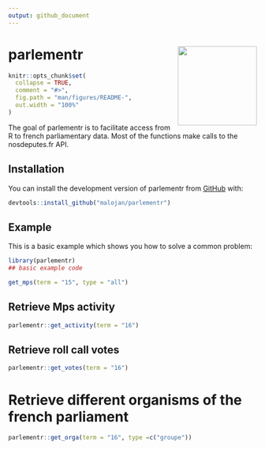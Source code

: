 ```yaml
---
output: github_document
---
```


<!-- README.md is generated from README.Rmd. Please edit that file -->

# parlementr <img src="man/figures/parlementr_logo.png" width="160px" align="right" />

```r
knitr::opts_chunk$set(
  collapse = TRUE,
  comment = "#>",
  fig.path = "man/figures/README-",
  out.width = "100%"
)
```



<!-- badges: start -->
<!-- badges: end -->

The goal of parlementr is to facilitate access from R to french parliamentary data. Most of the functions make calls to the nosdeputes.fr API. 

## Installation

You can install the development version of parlementr from [GitHub](https://github.com/) with:

```r
devtools::install_github("malojan/parlementr")
```

## Example

This is a basic example which shows you how to solve a common problem:

```r
library(parlementr)
## basic example code

get_mps(term = "15", type = "all")
```

## Retrieve Mps activity

```r
parlementr::get_activity(term = "16")
```

## Retrieve roll call votes

```r
parlementr::get_votes(term = "16")
```
# Retrieve different organisms of the french parliament

```r
parlementr::get_orga(term = "16", type =c("groupe"))
```



